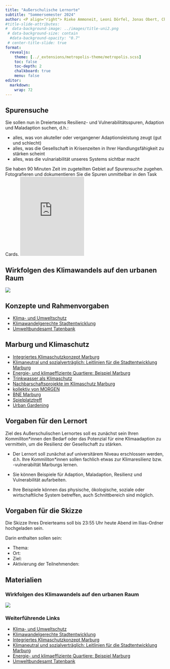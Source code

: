 ```yaml
---
title: "Außerschulische Lernorte"
subtitle: "Sommersemester 2024"
author: <P align="right"> Rieke Ammoneit, Leoni Dörfel, Jonas Obert, Chris Reudenbach</P>
#title-slide-attributes: 
#  data-background-image: ../images/title-uni2.png
 # data-background-size: contain
  #data-background-opacity: "0.7"
 # center-title-slide: true
format:
  revealjs:
    theme: [../_extensions/metropolis-theme/metropolis.scss]
    toc: false
    toc-depth: 2
    chalkboard: true
    menu: false
editor: 
  markdown: 
    wrap: 72
---
```





## Spurensuche
::: {.callout-tip title="Arbeitsauftrag" icon=false}
Sie sollen nun in Dreierteams Resilienz- und Vulnerabilitätsspuren, Adaption und Maladaption suchen, d.h.:

-   alles, was von akuteller oder vergangener Adaptionsleistung zeugt (gut und schlecht)
-   alles, was die Gesellschaft in Krisenzeiten in Ihrer Handlungsfähigkeit zu stärken scheint
-   alles, was die vulnariabilität unseres Systems sichtbar macht

Sie haben 90 Minuten Zeit im zugeteilten Gebiet auf Spurensuche zugehen. Fotografieren und dokumentieren Sie die Spuren unmittelbar in den Task Cards.
<iframe src="https://www.taskcards.de/#/board/5bf6b048-ad03-456a-8dd9-cd509b4a2467?token=170a8896-4624-4a6c-b60c-d7c2c86f2c78" style="border:0px;width:40%;height:250px" allowfullscreen="true" webkitallowfullscreen="true" mozallowfullscreen="true"></iframe>
:::

## Wirkfolgen des Klimawandels auf den urbanen Raum
![](../images/KlimawandelStadt.png){fig-align="center"}


## Konzepte und Rahmenvorgaben 

- [Klima- und Umweltschutz](https://www.nationale-stadtentwicklungspolitik.de/NSPWeb/DE/Themen/Themenuebersicht/Klima-und-Umweltschutz/klima-und-umweltschutz_node.html)
- [Klimawandelgerechte Stadtentwicklung](https://www.nationale-stadtentwicklungspolitik.de/NSP/SharedDocs/Publikationen/DE_Ressorforschung/klimagerechte_stadtentwicklung.pdf%3F__blob%3DpublicationFile%26v%3D1&ved=2ahUKEwiSnq3TobOFAxWe7LsIHaCCATAQFnoECDEQAQ&usg=AOvVaw1ooYsFSQLGcF2xTpoKPcgA)
- [Umweltbundesamt Tatenbank](https://www.umweltbundesamt.de/themen/klima-energie/klimafolgen-anpassung/werkzeuge-der-anpassung/tatenbank?kompass_tags_f_action=85070&page=5)

## Marburg und Klimaschutz

- [Integriertes Klimaschutzkonzept Marburg](https://www.marburg.de/portal/seiten/integriertes-klimaschutzkonzept-der-stadt-marburg-900000629-23001.html)
- [Klimaneutral und sozialverträglich: Leitlinien für die Stadtentwicklung Marburg](https://www.marburg.de/portal/seiten/klimaneutral-und-sozialvertraeglich-leitlinien-fuer-die-stadtentwicklung-900002968-23001.html)
- [Energie- und klimaeffiziente Quartiere: Beispiel Marburg](https://www.bbsr.bund.de/BBSR/DE/veroeffentlichungen/izr/2012/5_6/Inhalt/izr-5-6-2012-komplett-dl.pdf?__blob=publicationFile&v=1)
- [Trinkwasser als Klimaschutz](https://www.marburg.de/portal/seiten/trinkwasser-als-klimaschutz-900001906-23001.html?rubrik=900000045)
- [Nachbarschaftsprojekte im Klimaschutz Marburg](https://www.marburg.de/portal/seiten/nachbarschaftsprojekte-im-klimaschutz-900002387-23001.html)
- [kollektiv von MORGEN](https://www.bne-marburg.de/organisation/kollektiv-von-morgen-e-v/)
- [BNE Marburg](https://www.bne-marburg.de/)
- [Spielplatztreff](https://www.spielplatztreff.de/spielplatz/maerchenspielplatz-in-marburg_4766)
- [Urban Gardening](https://www.uni-marburg.de/de/universitaet/profil/universitaetskultur/nachhaltigkeit/green-office/engagement/externe-initiativen/urban-gardening)



## Vorgaben für den Lernort

Ziel des Außerschulischen Lernortes soll es zunächst sein Ihren Kommiliton*innen den Bedarf oder das Potenzial für eine Klimaadaption zu vermitteln, um die Resilienz der Gesellschaft zu stärken. 

- Der Lernort soll zunächst auf universitärem Niveau erschlossen werden, d.h. Ihre Kommiliton*innen sollen fachlich etwas zur Klimaresilienz bzw. -vulnerabiltät Marburgs lernen.

- Sie können Beispiele für Adaption, Maladaption, Resilienz und Vulnerabilität aufarbeiten.

- Ihre Beispiele können das physische, ökologische, soziale oder wirtschaftliche System betreffen, auch Schnittbereich sind möglich. 

## Vorgaben für die Skizze
::: {.callout-important }
Die Skizze Ihres Dreierteams soll bis 23:55 Uhr heute Abend im Ilias-Ordner hochgeladen sein.
:::

Darin enthalten sollen sein: 

-   Thema:
-   Ort:
-   Ziel: 
-   Aktivierung der Teilnehmenden:



## Materialien
### Wirkfolgen des Klimawandels auf den urbanen Raum
![](../images/KlimawandelStadt.png)

### Weiterführende Links
- [Klima- und Umweltschutz](https://www.nationale-stadtentwicklungspolitik.de/NSPWeb/DE/Themen/Themenuebersicht/Klima-und-Umweltschutz/klima-und-umweltschutz_node.html)
- [Klimawandelgerechte Stadtentwicklung](https://www.nationale-stadtentwicklungspolitik.de/NSP/SharedDocs/Publikationen/DE_Ressorforschung/klimagerechte_stadtentwicklung.pdf%3F__blob%3DpublicationFile%26v%3D1&ved=2ahUKEwiSnq3TobOFAxWe7LsIHaCCATAQFnoECDEQAQ&usg=AOvVaw1ooYsFSQLGcF2xTpoKPcgA)
- [Integriertes Klimaschutzkonzept Marburg](https://www.marburg.de/downloads/datei/-XxC5Lc7mRb8S0lNCedXCkx6QmQ3cng2Uks0YVdsdzlXQS93bGg5SVJaWk52Ny9lZ1hpZjZOemVtZXpJNU1uQWU2R0hCSElxRm11Y25ja0lrT2UrUGp3b0QvRkx2bEozVmQ1MGUzZWlBMlFjNXdmMG12UHMrMHFJMytEaFAwbjUxVlFWaEU1eHdEOW1NRHh)
- [Klimaneutral und sozialverträglich: Leitlinien für die Stadtentwicklung Marburg](https://www.marburg.de/portal/seiten/klimaneutral-und-sozialvertraeglich-leitlinien-fuer-die-stadtentwicklung-900002968-23001.html)
- [Energie- und klimaeffiziente Quartiere: Beispiel Marburg](https://www.bbsr.bund.de/BBSR/DE/veroeffentlichungen/izr/2012/5_6/Inhalt/izr-5-6-2012-komplett-dl.pdf?__blob=publicationFile&v=1)
- [Umweltbundesamt Tatenbank](https://www.umweltbundesamt.de/themen/klima-energie/klimafolgen-anpassung/werkzeuge-der-anpassung/tatenbank?kompass_tags_f_action=85070&page=5)